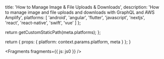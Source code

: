 
  title: 'How to Manage Image & File Uploads & Downloads',
  description: 'How to manage image and file uploads and downloads with GraphQL and AWS Amplify',
  platforms: [
    'android',
    'angular',
    'flutter',
    'javascript',
    'nextjs',
    'react',
    'react-native',
    'swift',
    'vue'
  ]
};

  return getCustomStaticPath(meta.platforms);
};

  return {
    props: {
      platform: context.params.platform,
      meta
    }
  };
}


<Fragments fragments={{ js: js0 }} />
